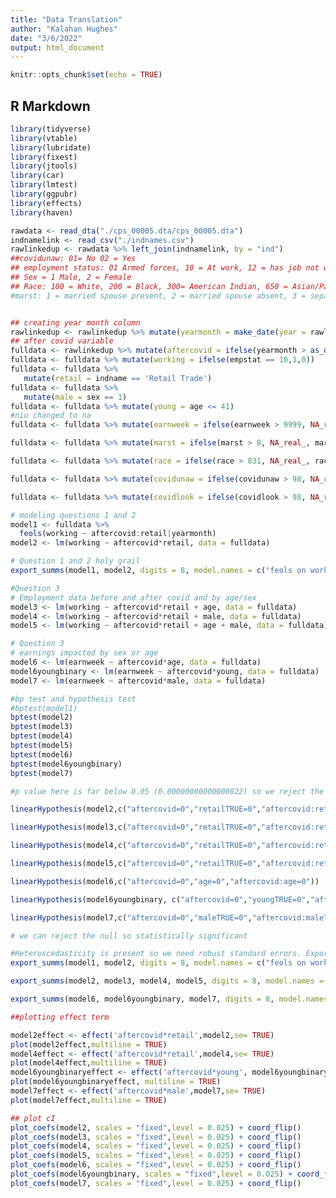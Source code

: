---
title: "Data Translation"
author: "Kalahan Hughes"
date: "3/6/2022"
output: html_document
---

```{r setup, include=FALSE}
knitr::opts_chunk$set(echo = TRUE)
```

## R Markdown


```{r cars}
library(tidyverse)
library(vtable)
library(lubridate)
library(fixest)
library(jtools)
library(car)
library(lmtest)
library(ggpubr)
library(effects)
library(haven)
```


```{r}
rawdata <- read_dta("./cps_00005.dta/cps_00005.dta")
indnamelink <- read_csv("./indnames.csv")
rawlinkedup <- rawdata %>% left_join(indnamelink, by = "ind")
##covidunaw: 01= No 02 = Yes
## employment status: 01 Armed forces, 10 = At work, 12 = has job not work last week, 21 = Unemployed experienced worker, 22 = unemployed new worker, 30-36 Not in labor force
## Sex = 1 Male, 2 = Female
## Race: 100 = White, 200 = Black, 300= American Indian, 650 = Asian/Pacific Islander(651 Asian Only 652 Pacific Islander Only). Discussion about multi race
#marst: 1 = married spouse present, 2 = married spouse absent, 3 = separated, 4 = divorced, 5 = widowed, 6 = single


## creating year month column
rawlinkedup <- rawlinkedup %>% mutate(yearmonth = make_date(year = rawlinkedup$year, month = rawlinkedup$month))
## after covid variable
fulldata <- rawlinkedup %>% mutate(aftercovid = ifelse(yearmonth > as_date("2020-03-01"),1,0))
fulldata <- fulldata %>% mutate(working = ifelse(empstat == 10,1,0))
fulldata <- fulldata %>%
   mutate(retail = indname == 'Retail Trade')
fulldata <- fulldata %>%
   mutate(male = sex == 1)
fulldata <- fulldata %>% mutate(young = age <= 41)
#niu changed to na
fulldata <- fulldata %>% mutate(earnweek = ifelse(earnweek > 9999, NA_real_, earnweek))

fulldata <- fulldata %>% mutate(marst = ifelse(marst > 8, NA_real_, marst))

fulldata <- fulldata %>% mutate(race = ifelse(race > 831, NA_real_, race))

fulldata <- fulldata %>% mutate(covidunaw = ifelse(covidunaw > 98, NA_real_, covidunaw))

fulldata <- fulldata %>% mutate(covidlook = ifelse(covidlook > 98, NA_real_, covidlook))
```
```{r}
# modeling questions 1 and 2
model1 <- fulldata %>%
  feols(working ~ aftercovid:retail|yearmonth)
model2 <- lm(working ~ aftercovid*retail, data = fulldata)

# Question 1 and 2 holy grail
export_summs(model1, model2, digits = 8, model.names = c("feols on working controlling for variation withing time","lm on working with aftercovid*retail"))

#Question 3
# Employment data before and after covid and by age/sex
model3 <- lm(working ~ aftercovid*retail + age, data = fulldata)
model4 <- lm(working ~ aftercovid*retail + male, data = fulldata)
model5 <- lm(working ~ aftercovid*retail + age + male, data = fulldata)

# Question 3 
# earnings impacted by sex or age
model6 <- lm(earnweek ~ aftercovid*age, data = fulldata)
model6youngbinary <- lm(earnweek ~ aftercovid*young, data = fulldata)
model7 <- lm(earnweek ~ aftercovid*male, data = fulldata)
```





```{r}
#bp test and hypothesis test
#bptest(model1)
bptest(model2)
bptest(model3)
bptest(model4)
bptest(model5)
bptest(model6)
bptest(model6youngbinary)
bptest(model7)

#p value here is far below 0.05 (0.00000000000000022) so we reject the null which for the Breusch-Pagan test which is that variance of the residuals is constant. Heteroscedasticity is present so we need robust standard errors.

linearHypothesis(model2,c("aftercovid=0","retailTRUE=0","aftercovid:retailTRUE=0"))

linearHypothesis(model3,c("aftercovid=0","retailTRUE=0","aftercovid:retailTRUE=0","age=0"))

linearHypothesis(model4,c("aftercovid=0","retailTRUE=0","aftercovid:retailTRUE=0","maleTRUE=0"))

linearHypothesis(model5,c("aftercovid=0","retailTRUE=0","aftercovid:retailTRUE=0","age=0","maleTRUE=0"))

linearHypothesis(model6,c("aftercovid=0","age=0","aftercovid:age=0"))

linearHypothesis(model6youngbinary, c("aftercovid=0","youngTRUE=0","aftercovid:youngTRUE=0"))

linearHypothesis(model7,c("aftercovid=0","maleTRUE=0","aftercovid:maleTRUE=0"))

# we can reject the null so statistically significant

```

```{r}
#Heteroscedasticity is present so we need robust standard errors. Export_summs with robust standard errors
export_summs(model1, model2, digits = 8, model.names = c("feols on working controlling for variation withing time","lm on working with aftercovid*retail"), robust = TRUE,error_format = "[{conf.low}, {conf.high}], ({std.error})")

export_summs(model2, model3, model4, model5, digits = 8, model.names = c("lm on working with aftercovid*retail","lm on working aftercovid*retail control for age","lm on working aftercovid*retail control for sex","lm on working aftercovid*retail control for age and sex"),robust = TRUE,error_format = "[{conf.low}, {conf.high}], ({std.error})")

export_summs(model6, model6youngbinary, model7, digits = 8, model.names = c("lm on earnweek with aftercovid*age","lm on earnweek with aftercovid*young","lm on earnweek with aftercovid*male"),robust = TRUE,error_format = "[{conf.low}, {conf.high}], ({std.error})")

```


```{r}
##plotting effect term

model2effect <- effect('aftercovid*retail',model2,se= TRUE)
plot(model2effect,multiline = TRUE)
model4effect <- effect('aftercovid*retail',model4,se= TRUE)
plot(model4effect,multiline = TRUE)
model6youngbinaryeffect <- effect('aftercovid*young', model6youngbinary, se= TRUE)
plot(model6youngbinaryeffect, multiline = TRUE)
model7effect <- effect('aftercovid*male',model7,se= TRUE)
plot(model7effect,multiline = TRUE)
```
```{r}
## plot cI
plot_coefs(model2, scales = "fixed",level = 0.025) + coord_flip()
plot_coefs(model3, scales = "fixed",level = 0.025) + coord_flip()
plot_coefs(model4, scales = "fixed",level = 0.025) + coord_flip()
plot_coefs(model5, scales = "fixed",level = 0.025) + coord_flip()
plot_coefs(model6, scales = "fixed",level = 0.025) + coord_flip()
plot_coefs(model6youngbinary, scales = "fixed",level = 0.025) + coord_flip()
plot_coefs(model7, scales = "fixed",level = 0.025) + coord_flip()

```

